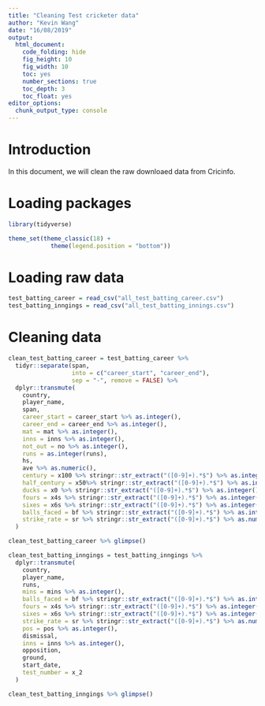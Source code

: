 ```yaml
---
title: "Cleaning Test cricketer data"
author: "Kevin Wang"
date: "16/08/2019"
output:
  html_document:
    code_folding: hide
    fig_height: 10
    fig_width: 10
    toc: yes
    number_sections: true
    toc_depth: 3
    toc_float: yes
editor_options: 
  chunk_output_type: console
---
```


# Introduction

In this document, we will clean the raw downloaed data from Cricinfo.

# Loading packages

```r
library(tidyverse)

theme_set(theme_classic(18) +
            theme(legend.position = "bottom"))
```


# Loading raw data
```r
test_batting_career = read_csv("all_test_batting_career.csv")
test_batting_inngings = read_csv("all_test_batting_innings.csv")
```


# Cleaning data
```r
clean_test_batting_career = test_batting_career %>% 
  tidyr::separate(span, 
                  into = c("career_start", "career_end"),
                  sep = "-", remove = FALSE) %>% 
  dplyr::transmute(
    country,
    player_name,
    span,
    career_start = career_start %>% as.integer(),
    career_end = career_end %>% as.integer(),
    mat = mat %>% as.integer(),
    inns = inns %>% as.integer(),
    not_out = no %>% as.integer(),
    runs = as.integer(runs),
    hs, 
    ave %>% as.numeric(),
    century = x100 %>% stringr::str_extract("([0-9]+).*$") %>% as.integer(), 
    half_century = x50%>% stringr::str_extract("([0-9]+).*$") %>% as.integer(),
    ducks = x0 %>% stringr::str_extract("([0-9]+).*$") %>% as.integer(), 
    fours = x4s %>% stringr::str_extract("([0-9]+).*$") %>% as.integer(), 
    sixes = x6s %>% stringr::str_extract("([0-9]+).*$") %>% as.integer(), 
    balls_faced = bf %>% stringr::str_extract("([0-9]+).*$") %>% as.integer(), 
    strike_rate = sr %>% stringr::str_extract("([0-9]+).*$") %>% as.numeric()
  )

clean_test_batting_career %>% glimpse()
```

```r
clean_test_batting_inngings = test_batting_inngings %>% 
  dplyr::transmute(
    country,
    player_name,
    runs,
    mins = mins %>% as.integer(),
    balls_faced = bf %>% stringr::str_extract("([0-9]+).*$") %>% as.integer(), 
    fours = x4s %>% stringr::str_extract("([0-9]+).*$") %>% as.integer(), 
    sixes = x6s %>% stringr::str_extract("([0-9]+).*$") %>% as.integer(), 
    strike_rate = sr %>% stringr::str_extract("([0-9]+).*$") %>% as.numeric(),
    pos = pos %>% as.integer(),
    dismissal,
    inns = inns %>% as.integer(),
    opposition,
    ground,
    start_date,
    test_number = x_2
  )

clean_test_batting_inngings %>% glimpse()
```

